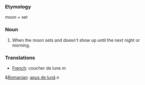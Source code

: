 ===Etymology===

moon + set

===Noun===

#When the moon sets and doesn't show up until the next night or morning.

===Translations===
*[[French]]: coucher de lune ''m''
&[[Romanian]]: [[apus de lună]] ''n''